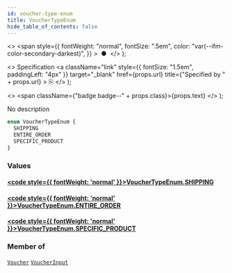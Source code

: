 ```yaml
---
id: voucher-type-enum
title: VoucherTypeEnum
hide_table_of_contents: false
---
```


  <>
    <span
      style={{
        fontWeight: "normal",
        fontSize: ".5em",
        color: "var(--ifm-color-secondary-darkest)",
      }}
    >
      &nbsp;●&nbsp;
    </span>
  </>
);

  <>
    Specification
    <a
      className="link"
      style={{ fontSize: "1.5em", paddingLeft: "4px" }}
      target="\_blank"
      href={props.url}
      title={"Specified by " + props.url}
    >
      ⎘
    </a>
  </>
);

  <>
    <span className={"badge badge--" + props.class}>{props.text}</span>
  </>
);

No description

```graphql
enum VoucherTypeEnum {
  SHIPPING
  ENTIRE_ORDER
  SPECIFIC_PRODUCT
}
```

### Values

#### [<code style={{ fontWeight: 'normal' }}>VoucherTypeEnum.<b>SHIPPING</b></code>](#)

>

#### [<code style={{ fontWeight: 'normal' }}>VoucherTypeEnum.<b>ENTIRE_ORDER</b></code>](#)

>

#### [<code style={{ fontWeight: 'normal' }}>VoucherTypeEnum.<b>SPECIFIC_PRODUCT</b></code>](#)

>

### Member of

[`Voucher`](../../api-reference/discounts/objects/voucher) <Badge class="secondary" text="object"/><Bullet />[`VoucherInput`](../../api-reference/discounts/inputs/voucher-input) <Badge class="secondary" text="input"/>
